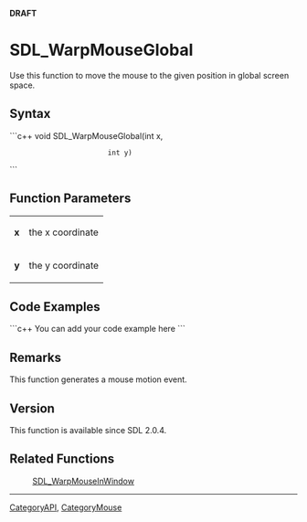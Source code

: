 <!-- pragma section-numbers off -->
<!-- pragma camelcase off -->
'''DRAFT'''

<!-- #*^*^*^*^*See http://wiki.libsdl.org/moin.cgi/SGFunctions for details on editing this page*^*^*^*^* -->


= SDL_WarpMouseGlobal =
Use this function to move the mouse to the given position in global screen space.




== Syntax ==
```c++
void SDL_WarpMouseGlobal(int x,
                         int y)
```


== Function Parameters ==
{|
|'''x'''
|the x coordinate
|-
|'''y'''
|the y coordinate
|}


== Code Examples ==
```c++
You can add your code example here
```

<!-- #Leave this section as-is unless you have a code example to put in.  In that case, replace You can add your code example here with your code example following the Style Guide instructions.  Leave the rest of the markup alone and delete this comment. -->


== Remarks ==
This function generates a mouse motion event.

== Version ==
This function is available since SDL 2.0.4.

== Related Functions ==
:[[SDL_WarpMouseInWindow]]

----
[[CategoryAPI]], [[CategoryMouse]]
<!-- #See the Style Guide for instructions on editing the footer. -->
